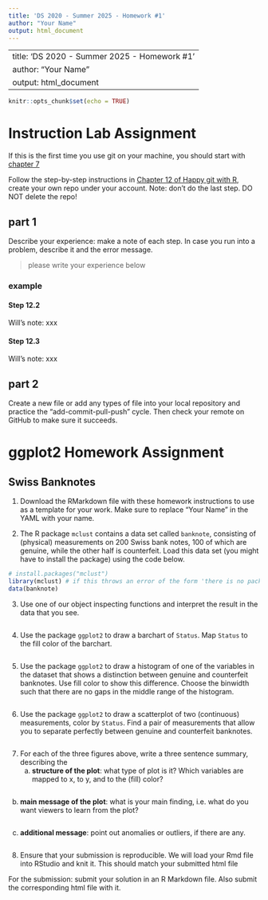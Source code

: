 ```yaml
---
title: 'DS 2020 - Summer 2025 - Homework #1'
author: "Your Name"
output: html_document
---
```


---
title: 'DS 2020 - Summer 2025 - Homework #1'
author: "Your Name"
output: html_document
---

```r
knitr::opts_chunk$set(echo = TRUE)
```

# Instruction Lab Assignment

If this is the first time you use git on your machine, you should start with [chapter 7](https://happygitwithr.com/hello-git)

Follow the step-by-step instructions in [Chapter 12 of Happy git with R](https://happygitwithr.com/rstudio-git-github.html), create your own repo under your account. Note: don't do the last step. DO NOT delete the repo!

## part 1

Describe your experience: make a note of each step. In case you run into a problem, describe it and the error message.

> please write your experience below

### example

#### Step 12.2

Will's note: xxx

#### Step 12.3

Will's note: xxx

## part 2

Create a new file or add any types of file into your local repository and practice the "add-commit-pull-push" cycle. Then check your remote on GitHub to make sure it succeeds.

# ggplot2 Homework Assignment

## Swiss Banknotes

1.  Download the RMarkdown file with these homework instructions to use as a template for your work. Make sure to replace "Your Name" in the YAML with your name.

2.  The R package `mclust` contains a data set called `banknote`, consisting of (physical) measurements on 200 Swiss bank notes, 100 of which are genuine, while the other half is counterfeit. Load this data set (you might have to install the package) using the code below.

```r
# install.packages("mclust")
library(mclust) # if this throws an error of the form 'there is no package called mcmclust', uncomment the line above, run it once, then comment the line out again and run the code chunk again.
data(banknote)
```

3.  Use one of our object inspecting functions and interpret the result in the data that you see.

```r

```

4.  Use the package `ggplot2` to draw a barchart of `Status`. Map `Status` to the fill color of the barchart.

```r

```

5.  Use the package `ggplot2` to draw a histogram of one of the variables in the dataset that shows a distinction between genuine and counterfeit banknotes. Use fill color to show this difference. Choose the binwidth such that there are no gaps in the middle range of the histogram.

```r

```

6.  Use the package `ggplot2` to draw a scatterplot of two (continuous) measurements, color by `Status`. Find a pair of measurements that allow you to separate perfectly between genuine and counterfeit banknotes.

```r

```

7.  For each of the three figures above, write a three sentence summary, describing the
    a.  **structure of the plot**: what type of plot is it? Which variables are mapped to x, to y, and to the (fill) color?

```r
  
```

b.  **main message of the plot**: what is your main finding, i.e. what do you want viewers to learn from the plot?

```r

```

c.  **additional message**: point out anomalies or outliers, if there are any.

```r

```

<!-- -->

8.  Ensure that your submission is reproducible. We will load your Rmd file into RStudio and knit it. This should match your submitted html file

For the submission: submit your solution in an R Markdown file. Also submit the corresponding html file with it.
